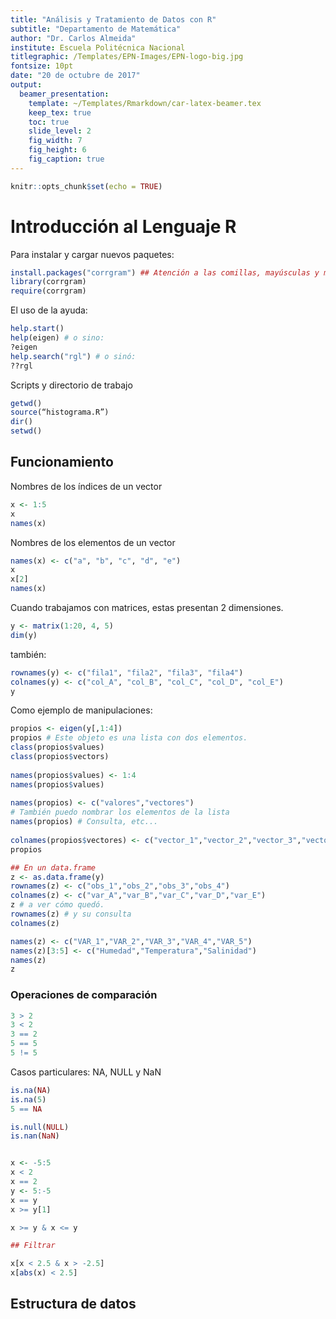 ```yaml
---
title: "Análisis y Tratamiento de Datos con R"
subtitle: "Departamento de Matemática"
author: "Dr. Carlos Almeida"
institute: Escuela Politécnica Nacional
titlegraphic: /Templates/EPN-Images/EPN-logo-big.jpg
fontsize: 10pt
date: "20 de octubre de 2017"
output: 
  beamer_presentation:
    template: ~/Templates/Rmarkdown/car-latex-beamer.tex
    keep_tex: true
    toc: true
    slide_level: 2
    fig_width: 7
    fig_height: 6
    fig_caption: true
---
```


```r
knitr::opts_chunk$set(echo = TRUE)
```

# Introducción al Lenguaje R

Para instalar y cargar nuevos paquetes:

```r
install.packages("corrgram") ## Atención a las comillas, mayúsculas y minúsculas en el nombre del paquete.
library(corrgram)
require(corrgram)
```

El uso de la ayuda:

```r
help.start()
help(eigen) # o sino:
?eigen
help.search("rgl") # o sinó:
??rgl

```

Scripts y directorio de trabajo

```r
getwd()
source(“histograma.R”)
dir()
setwd()
```


## Funcionamiento

Nombres de los índices de un vector
```r
x <- 1:5
x
names(x)
```
 
Nombres de los elementos de un vector
```r
names(x) <- c("a", "b", "c", "d", "e")
x
x[2]
names(x)
```
 
Cuando trabajamos con matrices, estas presentan 2 dimensiones.
```r
y <- matrix(1:20, 4, 5)
dim(y)
```

también:
```r
rownames(y) <- c("fila1", "fila2", "fila3", "fila4")
colnames(y) <- c("col_A", "col_B", "col_C", "col_D", "col_E")
y
```

Como ejemplo de manipulaciones:

```r
propios <- eigen(y[,1:4])
propios # Este objeto es una lista con dos elementos.
class(propios$values)
class(propios$vectors)
 
names(propios$values) <- 1:4
names(propios$values) 
 
names(propios) <- c("valores","vectores")
# También puedo nombrar los elementos de la lista
names(propios) # Consulta, etc...
 
colnames(propios$vectores) <- c("vector_1","vector_2","vector_3","vector_4")
propios

## En un data.frame
z <- as.data.frame(y)
rownames(z) <- c("obs_1","obs_2","obs_3","obs_4")
colnames(z) <- c("var_A","var_B","var_C","var_D","var_E")
z # a ver cómo quedó.
rownames(z) # y su consulta
colnames(z)

names(z) <- c("VAR_1","VAR_2","VAR_3","VAR_4","VAR_5")
names(z)[3:5] <- c("Humedad","Temperatura","Salinidad")
names(z)
z
```

### Operaciones de comparación
```r
3 > 2  
3 < 2  
3 == 2 
5 == 5 
5 != 5
```

Casos particulares: NA, NULL y NaN
```r
is.na(NA)     
is.na(5)      
5 == NA       

is.null(NULL) 
is.nan(NaN)


x <- -5:5
x < 2     
x == 2
y <- 5:-5
x == y    
x >= y[1]

x >= y & x <= y 

## Filtrar

x[x < 2.5 & x > -2.5]
x[abs(x) < 2.5]

```



## Estructura de datos



